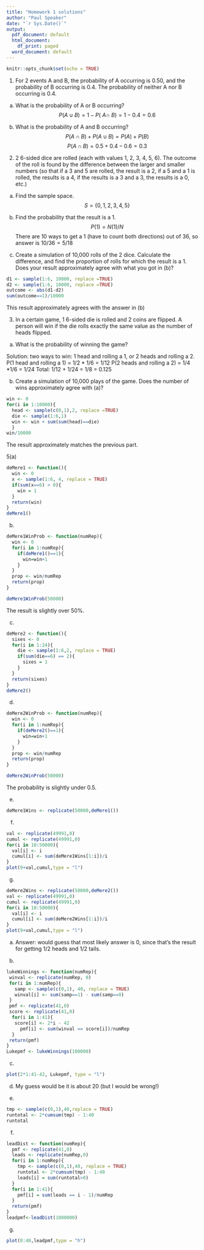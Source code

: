 ---
title: "Homework 1 solutions"
author: "Paul Speaker"
date: "`r Sys.Date()`"
output:
  pdf_document: default
  html_document:
    df_print: paged
  word_document: default
---

```{r setup, include=FALSE}
knitr::opts_chunk$set(echo = TRUE)
```

1.	For 2 events A and B, the probability of A occurring is 0.50, and the probability of B occurring is 0.4. The probability of neither A nor B occurring is 0.4. 
(a) What is the probability of A or B occurring?
$$P(A \cup B) = 1 - P(~A \cap ~B) = 1 -0.4 =0.6 $$

(b) What is the probability of A and B occurring?
$$P(A \cap B) + P(A \cup B) = P(A)+P(B)$$
$$P(A \cap B) = 0.5+0.4-0.6=0.3$$
2. 2 6-sided dice are rolled (each with values 1, 2, 3, 4, 5, 6). The outcome of the roll is found by the difference between the larger and smaller numbers (so that if a 3 and 5 are rolled, the result is a 2, if a 5 and a 1 is rolled, the results is a 4, if the results is a 3 and a 3, the results is a 0, etc.) 
a.	Find the sample space.
$$S = \{ 0,1,2,3,4,5 \}$$
b.	Find the probability that the result is a 1.
$$P(1)=N(1)/N$$
There are 10 ways to get a 1 (have to count both directions) out of 36, so answer is $10/36=5/18$

c.	Create a simulation of 10,000 rolls of the 2 dice.  Calculate the difference, and find the proportion of rolls for which the result is a 1.  Does your result approximately agree with what you got in (b)?
```{r HW1#2c, echo=TRUE}

d1 <- sample(1:6, 10000, replace =TRUE)
d2 <- sample(1:6, 10000, replace =TRUE)
outcome <- abs(d1-d2)
sum(outcome==1)/10000
```
This result approximately agrees with the answer in (b)

3. In a certain game, 1 6-sided die is rolled and 2 coins are flipped. A person will win if the die rolls exactly the same value as the number of heads flipped. 
a.	What is the probability of winning the game?

Solution: two ways to win: 1 head and rolling a 1, or 2 heads and rolling a 2.
P(1 head and rolling a 1) = 1/2 * 1/6 = 1/12
P(2 heads and rolling a 2) = 1/4 *1/6 = 1/24
Total: 1/12 + 1/24 = 1/8 = 0.125

b.	Create a simulation of 10,000 plays of the game.  Does the number of wins approximately agree with (a)?
```{r, echo=TRUE}
win <- 0
for(i in 1:10000){
  head <- sample(c(0,1),2, replace =TRUE)
  die <- sample(1:6,1)
  win <- win + sum(sum(head)==die)
  }
win/10000
```

The result approximately matches the previous part.

5(a)
```{r, echo=TRUE}
deMere1 <- function(){
  win <- 0
  x <- sample(1:6, 4, replace = TRUE)
  if(sum(x==6) > 0){
    win = 1
  }
  return(win)
}
deMere1()
```

b.
```{r, echo=TRUE}
deMere1WinProb <- function(numRep){
  win <- 0
  for(i in 1:numRep){
    if(deMere1()==1){
      win=win+1
    }
  }
  prop <- win/numRep
  return(prop)
}

deMere1WinProb(50000)
```
The result is slightly over 50%.


c. 
```{r, echo=TRUE}
deMere2 <- function(){
  sixes <- 0
  for(i in 1:24){
    die <- sample(1:6,2, replace = TRUE)
    if(sum(die==6) == 2){
      sixes = 1
    }
  }
  return(sixes)
}
deMere2()
```


d.
```{r, echo=TRUE}
deMere2WinProb <- function(numRep){
  win <- 0
  for(i in 1:numRep){
    if(deMere2()==1){
      win=win+1
    }
  }
  prop <- win/numRep
  return(prop)
}

deMere2WinProb(50000)
```
The probability is slightly under 0.5.


e.
```{r, echo=TRUE}
deMere1Wins <- replicate(50000,deMere1())
```
f. 
```{r, echo=TRUE}
val <- replicate(49991,0)
cumul <- replicate(49991,0)
for(i in 10:50000){
  val[i] <- i
  cumul[i] <- sum(deMere1Wins[1:i])/i
}
plot(9+val,cumul,type = "l")
```

g. 
```{r, echo=TRUE}
deMere2Wins <- replicate(50000,deMere2())
val <- replicate(49991,0)
cumul <- replicate(49991,0)
for(i in 10:50000){
  val[i] <- i
  cumul[i] <- sum(deMere2Wins[1:i])/i
}
plot(9+val,cumul,type = "l")
```
(a) Answer: would guess that most likely answer is 0, since that's the result for getting 1/2 heads and 1/2 tails.

b.
```{r, echo=TRUE}
lukeWinnings <- function(numRep){
 winval <- replicate(numRep, 0)
 for(i in 1:numRep){
   samp <- sample(c(0,1), 40, replace = TRUE)
   winval[i] <- sum(samp==1) - sum(samp==0)
 }
 pmf <- replicate(41,0)
 score <- replicate(41,0)
  for(i in 1:41){
   score[i] <- 2*i - 42
     pmf[i] <- sum(winval == score[i])/numRep
  }
 return(pmf)
}
Lukepmf <- lukeWinnings(100000)
```


(c)
```{r, echo=TRUE}
plot(2*1:41-42, Lukepmf, type = "l")
```
(d)
My guess would be it is about 20 (but I would be wrong!)

(e)
```{r, echo=TRUE}
tmp <- sample(c(0,1),40,replace = TRUE)
runtotal <- 2*cumsum(tmp) - 1:40
runtotal
```

(f) 
```{r, echo=TRUE}
leadDist <- function(numRep){
  pmf <- replicate(41,0)
  leads <- replicate(numRep,0)
  for(i in 1:numRep){
    tmp <- sample(c(0,1),40, replace = TRUE)
    runtotal <- 2*cumsum(tmp) - 1:40
    leads[i] = sum(runtotal>0)
  }
  for(i in 1:41){
    pmf[i] = sum(leads == i - 1)/numRep
  }
  return(pmf)
}
leadpmf<-leadDist(1000000)
```

(g) 
```{r, echo=TRUE}
plot(0:40,leadpmf,type = "h")
```